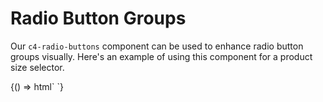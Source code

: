 
<Meta title="Components/Radio Button Groups" />

# Radio Button Groups

Our `c4-radio-buttons` component can be used to enhance radio button groups
visually. Here's an example of using this component for a product size selector.

<Preview>
  <Story name="Stepper">
    {() => html`
      <c4-radio-buttons
        radio-name="sizes"
        options-string='[
            {"name": "XXS", "id": "123"},
            {"name": "XS", "id": "124"},
            {"name": "S", "id": "125"},
            {"name": "M", "id": "126"},
            {"name": "L", "id": "127"},
            {"name": "XL", "id": "128"},
            {"name": "XXL", "id": "129"}
          ]'
      ></c4-radio-buttons>
    `}
  </Story>
</Preview>
